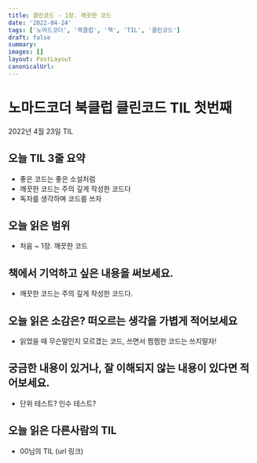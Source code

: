 ```yaml
---
title: 클린코드 - 1장. 깨끗한 코드
date: '2022-04-24'
tags: ['노마드코더', '북클럽', '책', 'TIL', '클린코드']
draft: false
summary:
images: []
layout: PostLayout
canonicalUrl:
---
```


# 노마드코더 북클럽 클린코드 TIL 첫번째

2022년 4월 23일 TIL

## 오늘 TIL 3줄 요약

- 좋은 코드는 좋은 소설처럼
- 깨끗한 코드는 주의 깊게 작성한 코드다
- 독자를 생각하며 코드를 쓰자

## 오늘 읽은 범위

- 처음 ~ 1장. 깨끗한 코드

## 책에서 기억하고 싶은 내용을 써보세요.

- 깨끗한 코드는 주의 깊게 작성한 코드다.

## 오늘 읽은 소감은? 떠오르는 생각을 가볍게 적어보세요

- 읽었을 때 무슨말인지 모르겠는 코드, 쓰면서 찜찜한 코드는 쓰지말자!

## 궁금한 내용이 있거나, 잘 이해되지 않는 내용이 있다면 적어보세요.

- 단위 테스트? 인수 테스트?

## 오늘 읽은 다른사람의 TIL

- 00님의 TIL (url 링크)
